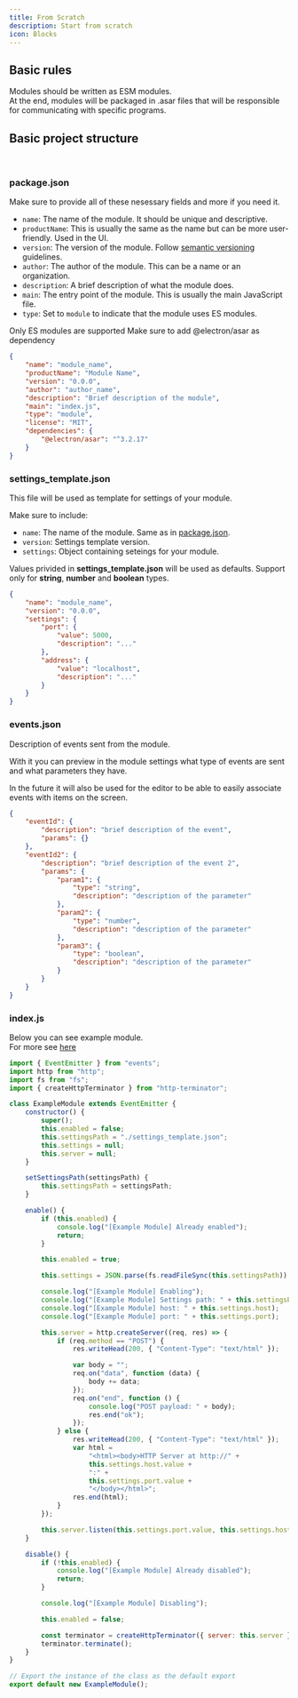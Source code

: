 ```yaml
---
title: From Scratch
description: Start from scratch
icon: Blocks
---
```



## Basic rules

Modules should be written as ESM modules.\
At the end, modules will be packaged in .asar files that will be responsible for communicating with specific programs.

## Basic project structure

<Files>
	<Folder name="module_name" defaultOpen>
		<InteractiveFile name="package.json" href="#packagejson" />
		<InteractiveFile name="settings_template.json" href="#settings_templatejson" />
		<InteractiveFile name="events.json" href="#eventsjson" />
		<InteractiveFile name="index.js" href="#indexjs" />
	</Folder>
</Files>

<br />

### package.json

Make sure to provide all of these nesessary fields and more if you need it.

- `name`: The name of the module. It should be unique and descriptive.
- `productName`: This is usually the same as the name but can be more user-friendly. Used in the UI.
- `version`: The version of the module. Follow [semantic versioning](https://semver.org/) guidelines.
- `author`: The author of the module. This can be a name or an organization.
- `description`: A brief description of what the module does.
- `main`: The entry point of the module. This is usually the main JavaScript file.
- `type`: Set to `module` to indicate that the module uses ES modules.

<Callout type="warn">Only ES modules are supported</Callout>
<Callout type="info">Make sure to add @electron/asar as dependency</Callout>

```json title="package.json"
{
	"name": "module_name",
	"productName": "Module Name",
	"version": "0.0.0",
	"author": "author_name",
	"description": "Brief description of the module",
	"main": "index.js",
	"type": "module",
	"license": "MIT",
	"dependencies": {
		"@electron/asar": "^3.2.17"
	}
}
```

### settings_template.json

This file will be used as template for settings of your module.

Make sure to include:

- `name`: The name of the module. Same as in [package.json](#packagejson).
- `version`: Settings template version.
- `settings`: Object containing seteings for your module.

<Callout type="info">Values privided in **settings_template.json** will be used as defaults.</Callout>
<Callout type="warn">Support only for **string**, **number** and **boolean** types.</Callout>

```json title="settings_template.json"
{
	"name": "module_name",
	"version": "0.0.0",
	"settings": {
		"port": {
			"value": 5000,
			"description": "..."
		},
		"address": {
			"value": "localhost",
			"description": "..."
		}
	}
}
```

### events.json

Description of events sent from the module.

With it you can preview in the module settings what type of events are sent and what parameters they have.

In the future it will also be used for the editor to be able to easily associate events with items on the screen.

```json title="events.json"
{
	"eventId": {
		"description": "brief description of the event",
		"params": {}
	},
	"eventId2": {
		"description": "brief description of the event 2",
		"params": {
			"param1": {
				"type": "string",
				"description": "description of the parameter"
			},
			"param2": {
				"type": "number",
				"description": "description of the parameter"
			},
			"param3": {
				"type": "boolean",
				"description": "description of the parameter"
			}
		}
	}
}
```

### index.js

Below you can see example module.\
For more see [here](./indexjs)

```js title="index.js"
import { EventEmitter } from "events";
import http from "http";
import fs from "fs";
import { createHttpTerminator } from "http-terminator";

class ExampleModule extends EventEmitter {
	constructor() {
		super();
		this.enabled = false;
		this.settingsPath = "./settings_template.json";
		this.settings = null;
		this.server = null;
	}

	setSettingsPath(settingsPath) {
		this.settingsPath = settingsPath;
	}

	enable() {
		if (this.enabled) {
			console.log("[Example Module] Already enabled");
			return;
		}

		this.enabled = true;

		this.settings = JSON.parse(fs.readFileSync(this.settingsPath)).settings;

		console.log("[Example Module] Enabling");
		console.log("[Example Module] Settings path: " + this.settingsPath);
		console.log("[Example Module] host: " + this.settings.host);
		console.log("[Example Module] port: " + this.settings.port);

		this.server = http.createServer((req, res) => {
			if (req.method == "POST") {
				res.writeHead(200, { "Content-Type": "text/html" });

				var body = "";
				req.on("data", function (data) {
					body += data;
				});
				req.on("end", function () {
					console.log("POST payload: " + body);
					res.end("ok");
				});
			} else {
				res.writeHead(200, { "Content-Type": "text/html" });
				var html =
					"<html><body>HTTP Server at http://" +
					this.settings.host.value +
					":" +
					this.settings.port.value +
					"</body></html>";
				res.end(html);
			}
		});

		this.server.listen(this.settings.port.value, this.settings.host.value);
	}

	disable() {
		if (!this.enabled) {
			console.log("[Example Module] Already disabled");
			return;
		}

		console.log("[Example Module] Disabling");

		this.enabled = false;

		const terminator = createHttpTerminator({ server: this.server });
		terminator.terminate();
	}
}

// Export the instance of the class as the default export
export default new ExampleModule();
```
